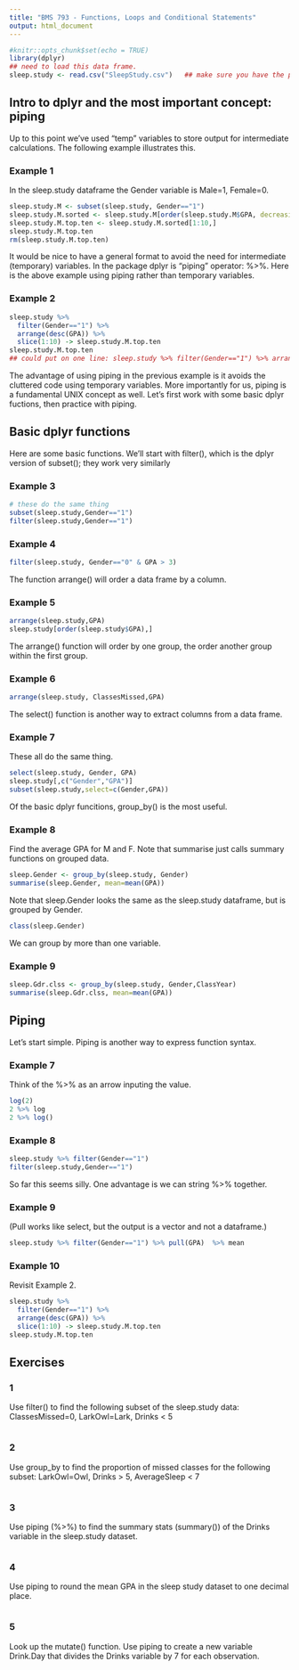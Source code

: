 ```yaml
---
title: "BMS 793 - Functions, Loops and Conditional Statements"
output: html_document
---
```


```r
#knitr::opts_chunk$set(echo = TRUE)
library(dplyr)
## need to load this data frame.
sleep.study <- read.csv("SleepStudy.csv")   ## make sure you have the path correct
```

## Intro to dplyr and the most important concept: piping

Up to this point we've used "temp" variables to store output for intermediate calculations.  The following example illustrates this.

### Example 1
In the sleep.study dataframe the Gender variable is Male=1, Female=0.  

```r
sleep.study.M <- subset(sleep.study, Gender=="1")
sleep.study.M.sorted <- sleep.study.M[order(sleep.study.M$GPA, decreasing = TRUE),]
sleep.study.M.top.ten <- sleep.study.M.sorted[1:10,]
sleep.study.M.top.ten
rm(sleep.study.M.top.ten)

```

It would be nice to have a general format to avoid the need for intermediate (temporary) variables.  In the package dplyr is "piping" operator: %>%.  Here is the above example using piping rather than temporary variables.

### Example 2
```r
sleep.study %>% 
  filter(Gender=="1") %>% 
  arrange(desc(GPA)) %>%
  slice(1:10) -> sleep.study.M.top.ten
sleep.study.M.top.ten
## could put on one line: sleep.study %>% filter(Gender=="1") %>% arrange(desc(GPA)) %>%  slice(1:10) -> sleep.study.M.top.ten

```

The advantage of using piping in the previous example is it avoids the cluttered code using temporary variables.  More importantly for us, piping is a fundamental UNIX concept as well.  Let's first work with some basic dplyr fuctions, then practice with piping.


## Basic dplyr functions 

Here are some basic functions.  We'll start with filter(), which is the dplyr version of subset(); they work very similarly

### Example 3

```r
# these do the same thing
subset(sleep.study,Gender=="1")
filter(sleep.study,Gender=="1")
```

### Example 4

```r
filter(sleep.study, Gender=="0" & GPA > 3)
```


The function arrange() will order a data frame by a column.

### Example 5
```r
arrange(sleep.study,GPA)
sleep.study[order(sleep.study$GPA),]
```

The arrange() function will order by one group, the order another group within the first group.

### Example 6

```r
arrange(sleep.study, ClassesMissed,GPA)

```

The select() function is another way to extract columns from a data frame.

### Example 7

These all do the same thing.

```r
select(sleep.study, Gender, GPA)
sleep.study[,c("Gender","GPA")]
subset(sleep.study,select=c(Gender,GPA))
```

Of the basic dplyr funcitions, group_by() is the most useful. 

### Example 8

Find the average GPA for M and F.  Note that summarise just calls summary functions on grouped data.
```r
sleep.Gender <- group_by(sleep.study, Gender)
summarise(sleep.Gender, mean=mean(GPA))
```

Note that sleep.Gender looks the same as the sleep.study dataframe, but is grouped by Gender.

```r
class(sleep.Gender)
```

We can group by more than one variable.

### Example 9

```r
sleep.Gdr.clss <- group_by(sleep.study, Gender,ClassYear)
summarise(sleep.Gdr.clss, mean=mean(GPA))

```



## Piping 

Let's start simple.  Piping is another way to express function syntax.  

### Example 7 

Think of the %>% as an arrow inputing the value.
```r
log(2)
2 %>% log
2 %>% log()
```

### Example 8

```r
sleep.study %>% filter(Gender=="1")
filter(sleep.study,Gender=="1")
```

So far this seems silly.  One advantage is we can string %>% together.

### Example 9

(Pull works like select, but the output is a vector and not a dataframe.) 
```r
sleep.study %>% filter(Gender=="1") %>% pull(GPA)  %>% mean

```

### Example 10

Revisit Example 2.
```r
sleep.study %>%   
  filter(Gender=="1") %>% 
  arrange(desc(GPA)) %>%
  slice(1:10) -> sleep.study.M.top.ten
sleep.study.M.top.ten

```

## Exercises

### 1

Use filter() to find the following subset of the sleep.study data: ClassesMissed=0, LarkOwl=Lark, Drinks < 5  

```r

```

### 2 

Use group_by to find the proportion of missed classes for the following subset: LarkOwl=Owl, Drinks > 5, AverageSleep < 7

```r

```

### 3 

Use piping (%>%) to find the summary stats (summary()) of the Drinks variable in the sleep.study dataset.

```r

```

### 4 

Use piping to round the mean GPA in the sleep study dataset to one decimal place.

```r

```

### 5

Look up the mutate() function.  Use piping to create a new variable Drink.Day that divides the Drinks variable by 7 for each observation.  
